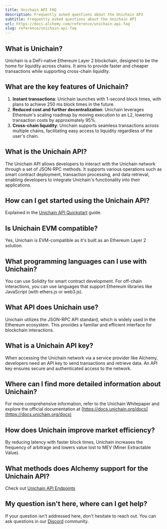 ```yaml
---
title: Unichain API FAQ
description: Frequently asked questions about the Unichain API
subtitle: Frequently asked questions about the Unichain API
url: https://docs.alchemy.com/reference/unichain-api-faq
slug: reference/unichain-api-faq
---
```


## What is Unichain?

Unichain is a DeFi-native Ethereum Layer 2 blockchain, designed to be the home for liquidity across chains. It aims to provide faster and cheaper transactions while supporting cross-chain liquidity.

## What are the key features of Unichain?

1. **Instant transactions**: Unichain launches with 1-second block times, with plans to achieve 250 ms block times in the future.
2. **Reduced cost and further decentralization**: Unichain leverages Ethereum's scaling roadmap by moving execution to an L2, lowering transaction costs by approximately 95%.
3. **Cross-chain liquidity**: Unichain supports seamless transactions across multiple chains, facilitating easy access to liquidity regardless of the user's chain.

## What is the Unichain API?

The Unichain API allows developers to interact with the Unichain network through a set of JSON-RPC methods. It supports various operations such as smart contract deployment, transaction processing, and data retrieval, enabling developers to integrate Unichain's functionality into their applications.

## How can I get started using the Unichain API?

Explained in the [Unichain API Quickstart](/reference/unichain-api-quickstart) guide.

## Is Unichain EVM compatible?

Yes, Unichain is EVM-compatible as it's built as an Ethereum Layer 2 solution.

## What programming languages can I use with Unichain?

You can use Solidity for smart contract development. For off-chain interactions, you can use languages that support Ethereum libraries like JavaScript (with ethers.js or web3.js).

## What API does Unichain use?

Unichain utilizes the JSON-RPC API standard, which is widely used in the Ethereum ecosystem. This provides a familiar and efficient interface for blockchain interactions.

## What is a Unichain API key?

When accessing the Unichain network via a service provider like Alchemy, developers need an API key to send transactions and retrieve data. An API key ensures secure and authenticated access to the network.

## Where can I find more detailed information about Unichain?

For more comprehensive information, refer to the Unichain Whitepaper and explore the official documentation at [https://docs.unichain.org/docs](https://docs.unichain.org/docs)

## How does Unichain improve market efficiency?

By reducing latency with faster block times, Unichain increases the frequency of arbitrage and lowers value lost to MEV (Miner Extractable Value).

## What methods does Alchemy support for the Unichain API?

Check out [Unichain API Endpoints](/reference/unichain-api-endpoints)

## My question isn't here, where can I get help?

If your question isn't addressed here, don't hesitate to reach out. You can ask questions in our [Discord](https://alchemy.com/discord) community.
